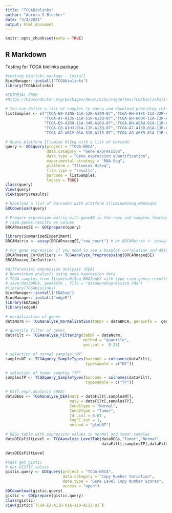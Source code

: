 ```yaml
---
title: "TCGABiolinks"
author: "Aurora S Blucher"
date: "3/4/2021"
output: html_document
---
```


```r
knitr::opts_chunk$set(echo = TRUE)
```

## R Markdown

Testing for TCGA biolinks package

```r
#testing biolinks package - install
BiocManager::install("TCGAbiolinks")
library(TCGAbiolinks)

#TUTORIAL FROM 
#https://bioconductor.org/packages/devel/bioc/vignettes/TCGAbiolinks/inst/doc/analysis.html

# You can define a list of samples to query and download providing relative TCGA barcodes.
listSamples <- c("TCGA-E9-A1NG-11A-52R-A14M-07","TCGA-BH-A1FC-11A-32R-A13Q-07",
                 "TCGA-A7-A13G-11A-51R-A13Q-07","TCGA-BH-A0DK-11A-13R-A089-07",
                 "TCGA-E9-A1RH-11A-34R-A169-07","TCGA-BH-A0AU-01A-11R-A12P-07",
                 "TCGA-C8-A1HJ-01A-11R-A13Q-07","TCGA-A7-A13D-01A-13R-A12P-07",
                 "TCGA-A2-A0CV-01A-31R-A115-07","TCGA-AQ-A0Y5-01A-11R-A14M-07")

# Query platform Illumina HiSeq with a list of barcode 
query <- GDCquery(project = "TCGA-BRCA", 
                  data.category = "Gene expression",
                  data.type = "Gene expression quantification",
                  experimental.strategy = "RNA-Seq",
                  platform = "Illumina HiSeq",
                  file.type = "results",
                  barcode = listSamples, 
                  legacy = TRUE)
class(query)
View(query)
View(query$results)

# Download a list of barcodes with platform IlluminaHiSeq_RNASeqV2
GDCdownload(query)

# Prepare expression matrix with geneID in the rows and samples (barcode) in the columns
# rsem.genes.results as values
BRCARnaseqSE <- GDCprepare(query)

library(SummarizedExperiment)
BRCAMatrix <- assay(BRCARnaseqSE,"raw_count") # or BRCAMatrix <- assay(BRCARnaseqSE,"raw_count")

# For gene expression if you need to see a boxplot correlation and AAIC plot to define outliers you can run
BRCARnaseq_CorOutliers <- TCGAanalyze_Preprocessing(BRCARnaseqSE)
BRCARnaseq_CorOutliers

#differential expression analysis (DEA)
# Downstream analysis using gene expression data  
# TCGA samples from IlluminaHiSeq_RNASeqV2 with type rsem.genes.results
# save(dataBRCA, geneInfo , file = "dataGeneExpression.rda")
#library(TCGAbiolinks)
BiocManager::install("EDASeq")
BiocManager::install("edgeR")
library(EDASeq)
library(edgeR)

# normalization of genes
dataNorm <- TCGAanalyze_Normalization(tabDF = dataBRCA, geneInfo =  geneInfo)

# quantile filter of genes
dataFilt <- TCGAanalyze_Filtering(tabDF = dataNorm,
                                  method = "quantile", 
                                  qnt.cut =  0.25)

# selection of normal samples "NT"
samplesNT <- TCGAquery_SampleTypes(barcode = colnames(dataFilt),
                                   typesample = c("NT"))

# selection of tumor samples "TP"
samplesTP <- TCGAquery_SampleTypes(barcode = colnames(dataFilt), 
                                   typesample = c("TP"))

# Diff.expr.analysis (DEA)
dataDEGs <- TCGAanalyze_DEA(mat1 = dataFilt[,samplesNT],
                            mat2 = dataFilt[,samplesTP],
                            Cond1type = "Normal",
                            Cond2type = "Tumor",
                            fdr.cut = 0.01 ,
                            logFC.cut = 1,
                            method = "glmLRT")

# DEGs table with expression values in normal and tumor samples
dataDEGsFiltLevel <- TCGAanalyze_LevelTab(dataDEGs,"Tumor","Normal",
                                          dataFilt[,samplesTP],dataFilt[,samplesNT])

dataDEGsFiltLevel
```

```r
#test get gistic
# Get GISTIC values
gistic.query <- GDCquery(project = "TCGA-BRCA",
                         data.category = "Copy Number Variation",
                         data.type = "Gene Level Copy Number Scores",
                         access = "open")
GDCdownload(gistic.query)
gistic <- GDCprepare(gistic.query)
class(gistic)
View(gistic$`TCGA-E2-A1IH-01A-11D-A13J-01`)


```
